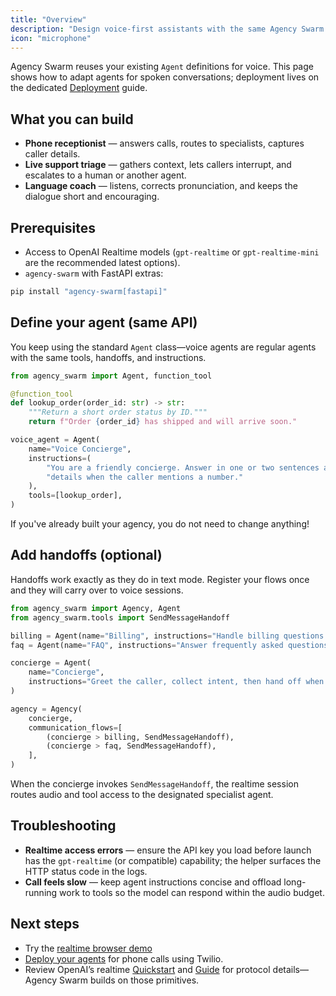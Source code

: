 ```yaml
---
title: "Overview"
description: "Design voice-first assistants with the same Agency Swarm agents you already use."
icon: "microphone"
---
```


Agency Swarm reuses your existing `Agent` definitions for voice. This page shows how to adapt agents for spoken conversations; deployment lives on the dedicated [Deployment](./deployment) guide.

## What you can build

- **Phone receptionist** — answers calls, routes to specialists, captures caller details.
- **Live support triage** — gathers context, lets callers interrupt, and escalates to a human or another agent.
- **Language coach** — listens, corrects pronunciation, and keeps the dialogue short and encouraging.

## Prerequisites

- Access to OpenAI Realtime models (`gpt-realtime` or `gpt-realtime-mini` are the recommended latest options).
- `agency-swarm` with FastAPI extras:

```bash
pip install "agency-swarm[fastapi]"
```

## Define your agent (same API)

You keep using the standard `Agent` class—voice agents are regular agents with the same tools, handoffs, and instructions.

```python
from agency_swarm import Agent, function_tool

@function_tool
def lookup_order(order_id: str) -> str:
    """Return a short order status by ID."""
    return f"Order {order_id} has shipped and will arrive soon."

voice_agent = Agent(
    name="Voice Concierge",
    instructions=(
        "You are a friendly concierge. Answer in one or two sentences and offer to look up order "
        "details when the caller mentions a number."
    ),
    tools=[lookup_order],
)
```

<Tip>
If you've already built your agency, you do not need to change anything!
</Tip>

## Add handoffs (optional)

Handoffs work exactly as they do in text mode. Register your flows once and they will carry over to voice sessions.

```python
from agency_swarm import Agency, Agent
from agency_swarm.tools import SendMessageHandoff

billing = Agent(name="Billing", instructions="Handle billing questions briefly.")
faq = Agent(name="FAQ", instructions="Answer frequently asked questions.")

concierge = Agent(
    name="Concierge",
    instructions="Greet the caller, collect intent, then hand off when a specialist is needed.",
)

agency = Agency(
    concierge,
    communication_flows=[
        (concierge > billing, SendMessageHandoff),
        (concierge > faq, SendMessageHandoff),
    ],
)
```

When the concierge invokes `SendMessageHandoff`, the realtime session routes audio and tool access to the designated specialist agent.

## Troubleshooting

- **Realtime access errors** — ensure the API key you load before launch has the `gpt-realtime` (or compatible) capability; the helper surfaces the HTTP status code in the logs.
- **Call feels slow** — keep agent instructions concise and offload long-running work to tools so the model can respond within the audio budget.

## Next steps

- Try the [realtime browser demo](https://github.com/VRSEN/agency-swarm/tree/main/examples/interactive/realtime)
- [Deploy your agents](./deployment) for phone calls using Twilio.
- Review OpenAI’s realtime [Quickstart](https://openai.github.io/openai-agents-python/realtime/quickstart/) and [Guide](https://openai.github.io/openai-agents-python/realtime/guide/) for protocol details—Agency Swarm builds on those primitives.
